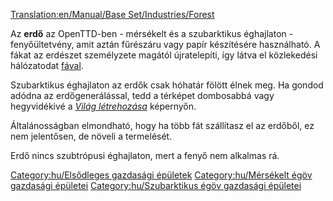 [[Translation:en/Manual/Base Set/Industries/Forest]]

{{hu/Gazdasági épületek|név=Erdő
|kép=en/Forest(industry).png
|caption=Mérsékelt égövön
|image2=Snowforest.png
|caption2=Szubarktikus erdő
|klíma=[[hu/Manual/Éghajlatok#mersekelt|mérsékelt]], [[hu/Manual/Éghajlatok#szubarktikus|szubarktikus]]
|elfogad=---
|előállít=[[hu/Manual/Base Set/Cargos/Fa|fát]]
}}
Az '''erdő''' az OpenTTD-ben - mérsékelt és a szubarktikus éghajlaton - fenyőültetvény, amit aztán fűrészáru vagy papír készítésére használható. A fákat az erdészet személyzete magától újratelepíti, így látva el közlekedési hálózatodat [[hu/Manual/Base Set/Cargos/Fa|fával]].

Szubarktikus éghajlaton az erdők csak hóhatár fölött élnek meg. Ha gondod adódna az erdőgenerálással, tedd a térképet dombosabbá vagy hegyvidékivé a ''[[hu/Manual/Új játék|Világ létrehozása]]'' képernyőn.

Általánosságban elmondható, hogy ha több fát szállítasz el az erdőből, ez nem jelentősen, de növeli a termelését.

Erdő nincs szubtrópusi éghajlaton, mert a fenyő nem alkalmas rá.

{{hu/Navbox Gazdasági épületek}}

[[Category:hu/Elsődleges gazdasági épületek]]
[[Category:hu/Mérsékelt égöv gazdasági épületei]]
[[Category:hu/Szubarktikus égöv gazdasági épületei]]